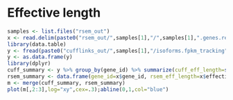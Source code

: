 # Effective length

```r
samples <- list.files("rsem_out")
x <- read.delim(paste0("rsem_out/",samples[1],"/",samples[1],".genes.results"))
library(data.table)
y <- fread(paste0("cufflinks_out/",samples[1],"/isoforms.fpkm_tracking"))
y <- as.data.frame(y)
library(dplyr)
cuff_summary <- y %>% group_by(gene_id) %>% summarize(cuff_eff_length=sum(length*FPKM)/sum(FPKM))
rsem_summary <- data.frame(gene_id=x$gene_id, rsem_eff_length=x$effective_length)
m <- merge(cuff_summary, rsem_summary)
plot(m[,2:3],log="xy",cex=.3);abline(0,1,col="blue")
```
